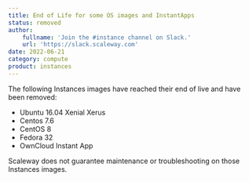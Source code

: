 ```yaml
---
title: End of Life for some OS images and InstantApps
status: removed
author:
    fullname: 'Join the #instance channel on Slack.'
    url: 'https://slack.scaleway.com'
date: 2022-06-21
category: compute
product: instances
---
```


The following Instances images have reached their end of live and have been removed:
- Ubuntu 16.04 Xenial Xerus
- Centos 7.6
- CentOS 8
- Fedora 32
- OwnCloud Instant App

<Message type="important">
  Scaleway does not guarantee maintenance or troubleshooting on those Instances images.
</Message>